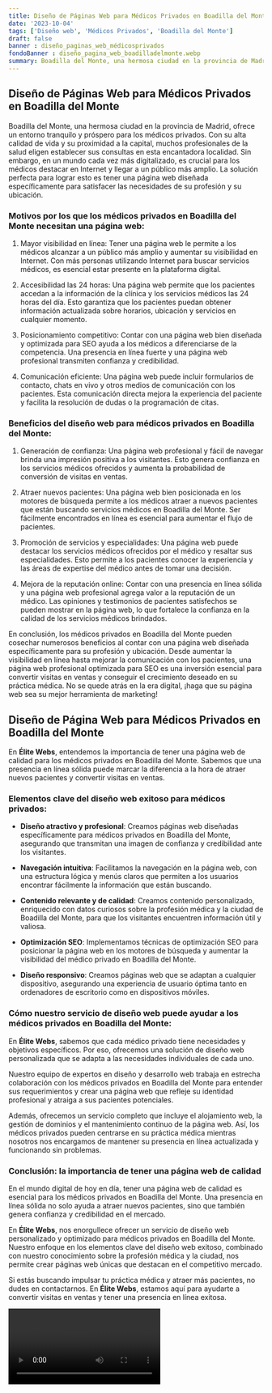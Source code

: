 ```yaml
---
title: Diseño de Páginas Web para Médicos Privados en Boadilla del Monte
date: '2023-10-04'
tags: ['Diseño web', 'Médicos Privados', 'Boadilla del Monte']
draft: false
banner : diseño_paginas_web_médicosprivados
fondoBanner : diseño_pagina_web_boadilladelmonte.webp
summary: Boadilla del Monte, una hermosa ciudad en la provincia de Madrid, ofrece un entorno tranquilo y próspero para los médicos privados. Con su alta calidad de vida y su proximidad a la capital, muchos profesionales de la salud eligen establecer sus consultas en esta encantadora localidad. Sin embargo, en un mundo cada vez más digitalizado, es crucial para los médicos destacar en Internet y llegar a un público más amplio. La solución perfecta para lograr esto es tener una página web diseñada específicamente para satisfacer las necesidades de su profesión y su ubicación.
---
```


## Diseño de Páginas Web para Médicos Privados en Boadilla del Monte

Boadilla del Monte, una hermosa ciudad en la provincia de Madrid, ofrece un entorno tranquilo y próspero para los médicos privados. Con su alta calidad de vida y su proximidad a la capital, muchos profesionales de la salud eligen establecer sus consultas en esta encantadora localidad. Sin embargo, en un mundo cada vez más digitalizado, es crucial para los médicos destacar en Internet y llegar a un público más amplio. La solución perfecta para lograr esto es tener una página web diseñada específicamente para satisfacer las necesidades de su profesión y su ubicación.

### Motivos por los que los médicos privados en Boadilla del Monte necesitan una página web:

1. Mayor visibilidad en línea: Tener una página web le permite a los médicos alcanzar a un público más amplio y aumentar su visibilidad en Internet. Con más personas utilizando Internet para buscar servicios médicos, es esencial estar presente en la plataforma digital.

2. Accesibilidad las 24 horas: Una página web permite que los pacientes accedan a la información de la clínica y los servicios médicos las 24 horas del día. Esto garantiza que los pacientes puedan obtener información actualizada sobre horarios, ubicación y servicios en cualquier momento.

3. Posicionamiento competitivo: Contar con una página web bien diseñada y optimizada para SEO ayuda a los médicos a diferenciarse de la competencia. Una presencia en línea fuerte y una página web profesional transmiten confianza y credibilidad.

4. Comunicación eficiente: Una página web puede incluir formularios de contacto, chats en vivo y otros medios de comunicación con los pacientes. Esta comunicación directa mejora la experiencia del paciente y facilita la resolución de dudas o la programación de citas.

### Beneficios del diseño web para médicos privados en Boadilla del Monte:

1. Generación de confianza: Una página web profesional y fácil de navegar brinda una impresión positiva a los visitantes. Esto genera confianza en los servicios médicos ofrecidos y aumenta la probabilidad de conversión de visitas en ventas.

2. Atraer nuevos pacientes: Una página web bien posicionada en los motores de búsqueda permite a los médicos atraer a nuevos pacientes que están buscando servicios médicos en Boadilla del Monte. Ser fácilmente encontrados en línea es esencial para aumentar el flujo de pacientes.

3. Promoción de servicios y especialidades: Una página web puede destacar los servicios médicos ofrecidos por el médico y resaltar sus especialidades. Esto permite a los pacientes conocer la experiencia y las áreas de expertise del médico antes de tomar una decisión.

4. Mejora de la reputación online: Contar con una presencia en línea sólida y una página web profesional agrega valor a la reputación de un médico. Las opiniones y testimonios de pacientes satisfechos se pueden mostrar en la página web, lo que fortalece la confianza en la calidad de los servicios médicos brindados.

En conclusión, los médicos privados en Boadilla del Monte pueden cosechar numerosos beneficios al contar con una página web diseñada específicamente para su profesión y ubicación. Desde aumentar la visibilidad en línea hasta mejorar la comunicación con los pacientes, una página web profesional optimizada para SEO es una inversión esencial para convertir visitas en ventas y conseguir el crecimiento deseado en su práctica médica. No se quede atrás en la era digital, ¡haga que su página web sea su mejor herramienta de marketing!

<GifSeo />

<Cta />

## Diseño de Página Web para Médicos Privados en Boadilla del Monte

En **Élite Webs**, entendemos la importancia de tener una página web de calidad para los médicos privados en Boadilla del Monte. Sabemos que una presencia en línea sólida puede marcar la diferencia a la hora de atraer nuevos pacientes y convertir visitas en ventas.

### Elementos clave del diseño web exitoso para médicos privados:

- **Diseño atractivo y profesional**: Creamos páginas web diseñadas específicamente para médicos privados en Boadilla del Monte, asegurando que transmitan una imagen de confianza y credibilidad ante los visitantes.

- **Navegación intuitiva**: Facilitamos la navegación en la página web, con una estructura lógica y menús claros que permiten a los usuarios encontrar fácilmente la información que están buscando.

- **Contenido relevante y de calidad**: Creamos contenido personalizado, enriquecido con datos curiosos sobre la profesión médica y la ciudad de Boadilla del Monte, para que los visitantes encuentren información útil y valiosa.

- **Optimización SEO**: Implementamos técnicas de optimización SEO para posicionar la página web en los motores de búsqueda y aumentar la visibilidad del médico privado en Boadilla del Monte.

- **Diseño responsivo**: Creamos páginas web que se adaptan a cualquier dispositivo, asegurando una experiencia de usuario óptima tanto en ordenadores de escritorio como en dispositivos móviles.

### Cómo nuestro servicio de diseño web puede ayudar a los médicos privados en Boadilla del Monte:

En **Élite Webs**, sabemos que cada médico privado tiene necesidades y objetivos específicos. Por eso, ofrecemos una solución de diseño web personalizada que se adapta a las necesidades individuales de cada uno.

Nuestro equipo de expertos en diseño y desarrollo web trabaja en estrecha colaboración con los médicos privados en Boadilla del Monte para entender sus requerimientos y crear una página web que refleje su identidad profesional y atraiga a sus pacientes potenciales.

Además, ofrecemos un servicio completo que incluye el alojamiento web, la gestión de dominios y el mantenimiento continuo de la página web. Así, los médicos privados pueden centrarse en su práctica médica mientras nosotros nos encargamos de mantener su presencia en línea actualizada y funcionando sin problemas.

### Conclusión: la importancia de tener una página web de calidad

En el mundo digital de hoy en día, tener una página web de calidad es esencial para los médicos privados en Boadilla del Monte. Una presencia en línea sólida no solo ayuda a atraer nuevos pacientes, sino que también genera confianza y credibilidad en el mercado.

En **Élite Webs**, nos enorgullece ofrecer un servicio de diseño web personalizado y optimizado para médicos privados en Boadilla del Monte. Nuestro enfoque en los elementos clave del diseño web exitoso, combinado con nuestro conocimiento sobre la profesión médica y la ciudad, nos permite crear páginas web únicas que destacan en el competitivo mercado.

Si estás buscando impulsar tu práctica médica y atraer más pacientes, no dudes en contactarnos. En **Élite Webs**, estamos aquí para ayudarte a convertir visitas en ventas y tener una presencia en línea exitosa.

<Video />

<CtaBot job='Médicos Privados' city='Boadilla del Monte'/>

<Gmaps query='Boadilla del Monte+españa+maps' />